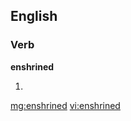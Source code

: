 ==English==

===Verb===
'''enshrined'''

# {{past of|[[enshrine]]}}

[[mg:enshrined]]
[[vi:enshrined]]